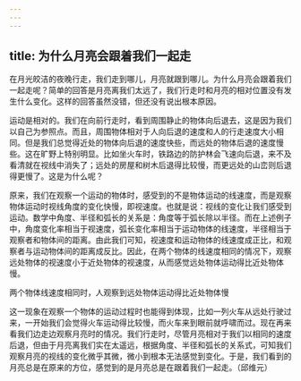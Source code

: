 ```yaml
---
---
---
```

title: 为什么月亮会跟着我们一起走
---




在月光皎洁的夜晚行走，我们走到哪儿，月亮就跟到哪儿。为什么月亮会跟着我们一起走呢？简单的回答是月亮离我们太远了，我们行走时和月亮的相对位置没有发生什么变化。这样的回答虽然没错，但还没有说出根本原因。

运动是相对的。我们在向前行走时，看到周围静止的物体向后退去，这是因为我们以自己为参照点。而且，周围物体相对于人向后退的速度和人的行走速度大小相同。但是我们总觉得近处的物体向后退的速度快些，而远处的物体后退的速度慢些。这在旷野上特别明显。比如坐火车时，铁路边的防护林会飞速向后退，来不及看清就在视线中消失了；远处的房屋和树木后退得比较慢，而更远处的山峦则后退得更慢了。这是为什么呢？



原来，我们在观察一个运动的物体时，感受到的不是物体运动的线速度，而是观察物体运动时视线角度的变化快慢，即视速度。也就是说：视线的变化让我们感受到运动。数学中角度、半径和弧长的关系是：角度等于弧长除以半径。而在上述例子中，角度变化率相当于视速度，弧长变化率相当于运动物体的线速度，半径相当于观察者和物体间的距离。由此我们可知，视速度和运动物体的线速度成正比，和观察者与运动物体间的距离成反比。因此，在两个物体的线速度相同的情况下，观察远处物体的视速度小于近处物体的视速度，从而感觉远处物体运动得比近处物体慢。

两个物体线速度相同时，人观察到远处物体运动得比近处物体慢



这一现象在观察一个物体的运动过程时也能得到体现，比如一列火车从远处行驶过来，一开始我们会觉得火车运动得比较慢，而火车来到眼前就呼啸而过。现在再来看我们边走边观察月亮时的情况。我们行走时，尽管月亮相对于我们以相同的速度后退，但由于月亮离我们实在太遥远，根据角度、半径和弧长的关系式，可知我们观察月亮的视线的变化微乎其微，微小到根本无法感觉到变化。于是，我们看到的月亮总是在原来的方位，感觉到的是月亮总是在跟着我们一起走。（邱维元）